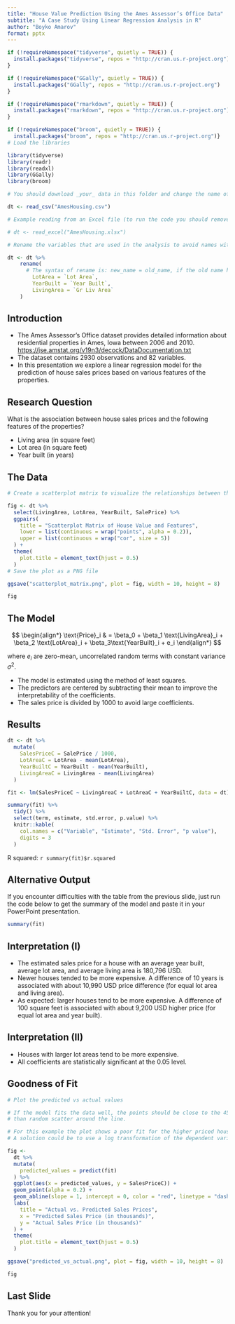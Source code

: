 ```yaml
---
title: "House Value Prediction Using the Ames Assessor’s Office Data"
subtitle: "A Case Study Using Linear Regression Analysis in R"
author: "Boyko Amarov"
format: pptx
---
```


```r
if (!requireNamespace("tidyverse", quietly = TRUE)) {
  install.packages("tidyverse", repos = "http://cran.us.r-project.org")
}

if (!requireNamespace("GGally", quietly = TRUE)) {
  install.packages("GGally", repos = "http://cran.us.r-project.org")
}

if (!requireNamespace("rmarkdown", quietly = TRUE)) {
  install.packages("rmarkdown", repos = "http://cran.us.r-project.org")
}

if (!requireNamespace("broom", quietly = TRUE)) {
  install.packages("broom", repos = "http://cran.us.r-project.org")}
# Load the libraries

library(tidyverse)
library(readr)
library(readxl)
library(GGally)
library(broom)

# You should download _your_ data in this folder and change the name of the file in the code below

dt <- read_csv("AmesHousing.csv")

# Example reading from an Excel file (to run the code you should remove the # character from the beginning of the line below)

# dt <- read_excel("AmesHousing.xlsx")

# Rename the variables that are used in the analysis to avoid names with spaces and special characters

dt <- dt %>% 
    rename(
      # The syntax of rename is: new_name = old_name, if the old name has spaces or special characters, put it in backticks
        LotArea = `Lot Area`,
        YearBuilt = `Year Built`,
        LivingArea = `Gr Liv Area`
    )
```

## Introduction

-   The Ames Assessor’s Office dataset provides detailed information about residential properties in Ames, Iowa between 2006 and 2010. <https://jse.amstat.org/v19n3/decock/DataDocumentation.txt>
-   The dataset contains 2930 observations and 82 variables.
-   In this presentation we explore a linear regression model for the prediction of house sales prices based on various features of the properties.

## Research Question

What is the association between house sales prices and the following features of the properties?

-   Living area (in square feet)
-   Lot area (in square feet)
-   Year built (in years)


## The Data

```r
# Create a scatterplot matrix to visualize the relationships between the variables of interest

fig <- dt %>% 
  select(LivingArea, LotArea, YearBuilt, SalePrice) %>% 
  ggpairs(
    title = "Scatterplot Matrix of House Value and Features",
    lower = list(continuous = wrap("points", alpha = 0.2)),
    upper = list(continuous = wrap("cor", size = 5))
  ) +
  theme(
    plot.title = element_text(hjust = 0.5)
  )
# Save the plot as a PNG file

ggsave("scatterplot_matrix.png", plot = fig, width = 10, height = 8)

fig
```

## The Model

$$
\begin{align*}
\text{Price}_i & = \beta_0 + \beta_1 \text{LivingArea}_i + \beta_2 \text{LotArea}_i + \beta_3\text{YearBuilt}_i + e_i
\end{align*}
$$

where $e_i$ are zero-mean, uncorrelated random terms with constant variance $\sigma^2$.

- The model is estimated using the method of least squares.
- The predictors are centered by subtracting their mean to improve the interpretability of the coefficients.
- The sales price is divided by 1000 to avoid large coefficients.

## Results

```r

dt <- dt %>%
  mutate(
    SalesPriceC = SalePrice / 1000,
    LotAreaC = LotArea - mean(LotArea),
    YearBuiltC = YearBuilt - mean(YearBuilt),
    LivingAreaC = LivingArea - mean(LivingArea)
  )

fit <- lm(SalesPriceC ~ LivingAreaC + LotAreaC + YearBuiltC, data = dt)

summary(fit) %>% 
  tidy() %>% 
  select(term, estimate, std.error, p.value) %>%
  knitr::kable(
    col.names = c("Variable", "Estimate", "Std. Error", "p value"),
    digits = 3
  )
```

R squared: `r summary(fit)$r.squared`

## Alternative Output

If you encounter difficulties with the table from the previous slide, just 
run the code below to get the summary of the model and paste it in your PowerPoint presentation.

```r
summary(fit)
```

## Interpretation (I)

- The estimated sales price for a house with an average year built, average lot area, and average living area is 180,796 USD.
- Newer houses tended to be more expensive. A difference of 10 years is associated with about 10,990 USD price difference (for equal lot area and living area).
- As expected: larger houses tend to be more expensive. A difference of 100 square feet is associated with about 9,200 USD higher price (for equal lot area and year built).

## Interpretation (II)

- Houses with larger lot areas tend to be more expensive. 
- All coefficients are statistically significant at the 0.05 level.


## Goodness of Fit

```r
# Plot the predicted vs actual values

# If the model fits the data well, the points should be close to the 45-degree line and should not show any systematic pattern other 
# than random scatter around the line.

# For this example the plot shows a poor fit for the higher priced houses as they are systematically under-predicted by the model.
# A solution could be to use a log transformation of the dependent variable or to include non-linear terms in the model.

fig <- 
  dt %>%
  mutate(
    predicted_values = predict(fit)
  ) %>%
  ggplot(aes(x = predicted_values, y = SalesPriceC)) +
  geom_point(alpha = 0.2) +
  geom_abline(slope = 1, intercept = 0, color = "red", linetype = "dashed") +
  labs(
    title = "Actual vs. Predicted Sales Prices",
    x = "Predicted Sales Price (in thousands)",
    y = "Actual Sales Price (in thousands)"
  ) +
  theme(
    plot.title = element_text(hjust = 0.5)
  )

ggsave("predicted_vs_actual.png", plot = fig, width = 10, height = 8)

fig
```


## Last Slide

Thank you for your attention!
